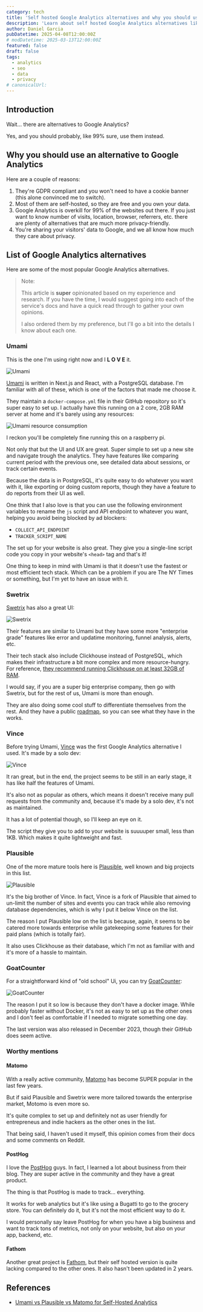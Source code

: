 ```yaml
---
category: tech
title: 'Self hosted Google Analytics alternatives and why you should use them'
description: 'Learn about self hosted Google Analytics alternatives like Matomo, Plausible, Fathom, Vince, Umami and more and why you should use them.'
author: Daniel Garcia
pubDatetime: 2025-04-08T12:00:00Z
# modDatetime: 2025-03-13T12:00:00Z
featured: false
draft: false
tags:
  - analytics
  - seo
  - data
  - privacy
# canonicalUrl:
---
```



## Introduction

Wait... there are alternatives to Google Analytics?

Yes, and you should probably, like 99% sure, use them instead.

<WebsiteDesignCTA client:visible />

## Why you should use an alternative to Google Analytics

Here are a couple of reasons:

1. They're GDPR compliant and you won't need to have a cookie banner (this alone convinced me to switch).
2. Most of them are self-hosted, so they are free and you own your data.
3. Google Analytics is overkill for 99% of the websites out there. If you just want to know number of visits, location, browser, referrers, etc. there are plenty of alternatives that are much more privacy-friendly.
4. You're sharing your visitors' data to Google, and we all know how much they care about privacy.

## List of Google Analytics alternatives

Here are some of the most popular Google Analytics alternatives.

> Note:
>
> This article is **super** opinionated based on my experience and research. If you have the time, I would suggest going into each of the service's docs and have a quick read through to gather your own opinions.
>
> I also ordered them by my preference, but I'll go a bit into the details I know about each one.

### Umami

This is the one I'm using right now and I **L O V E** it.

![Umami](./umami.png)

[Umami](https://github.com/umami-software/umami) is written in Next.js and React, with a PostgreSQL database. I'm familiar with all of these, which is one of the factors that made me choose it.

They maintain a `docker-compose.yml` file in their GitHub repository so it's super easy to set up. I actually have this running on a 2 core, 2GB RAM server at home and it's barely using any resources:

![Umami resource consumption](./umami-resources.png)

I reckon you'll be completely fine running this on a raspberry pi.

Not only that but the UI and UX are great. Super simple to set up a new site and navigate trough the analytics. They have features like comparing current period with the previous one, see detailed data about sessions, or track certain events.

Because the data is in PostgreSQL, it's quite easy to do whatever you want with it, like exporting or doing custom reports, though they have a feature to do reports from their UI as well.

One think that I also love is that you can use the following environment variables to rename the `js` script and API endpoint to whatever you want, helping you avoid being blocked by ad blockers:

- `COLLECT_API_ENDPOINT`
- `TRACKER_SCRIPT_NAME`

The set up for your website is also great. They give you a single-line script code you copy in your website's `<head>` tag and that's it!

One thing to keep in mind with Umami is that it doesn't use the fastest or most efficient tech stack. Which can be a problem if you are The NY Times or something, but I'm yet to have an issue with it.

### Swetrix

[Swetrix](https://github.com/Swetrix/swetrix)
has also a great UI:

![Swetrix](./swetrix.png)

Their features are similar to Umami but they have some more "enterprise grade" features like error and updatime monitoring, funnel analysis, alerts, etc.

Their tech stack also include Clickhouse instead of PostgreSQL, which makes their infrastructure a bit more complex and more resource-hungry. For reference, [they recommend running Clickhouse on at least 32GB of RAM](https://clickhouse.com/docs/operations/tips#using-less-than-16gb-of-ram).

I would say, if you are a super big enterprise company, then go with Swetrix, but for the rest of us, Umami is more than enough.

They are also doing some cool stuff to differentiate themselves from the rest. And they have a public [roadmap](https://github.com/orgs/Swetrix/projects/7), so you can see what they have in the works.

### Vince

Before trying Umami, [Vince](https://github.com/vinceanalytics/vince) was the first Google Analytics alternative I used. It's made by a solo dev:

![Vince](./vince.png)

It ran great, but in the end, the project seems to be still in an early stage, it has like half the features of Umami.

It's also not as popular as others, which means it doesn't receive many pull requests from the community and, because it's made by a solo dev, it's not as maintained.

It has a lot of potential though, so I'll keep an eye on it.

The script they give you to add to your website is suuuuper small, less than 1KB. Which makes it quite lightweight and fast.

### Plausible

One of the more mature tools here is [Plausible](https://github.com/plausible/analytics), well known and big projects in this list.

![Plausible](./plausible.png)

It's the big brother of Vince. In fact, Vince is a fork of Plausible that aimed to un-limit the number of sites and events you can track while also removing database dependencies, which is why I put it below Vince on the list.

The reason I put Plausible low on the list is because, again, it seems to be catered more towards enterprise while gatekeeping some features for their paid plans (which is totally fair).

It also uses Clickhouse as their database, which I'm not as familiar with and it's more of a hassle to maintain.

### GoatCounter

For a straightforward kind of "old school" Ui, you can try [GoatCounter](https://github.com/arp242/goatcounter):

![GoatCounter](./goatcounter.png)

The reason I put it so low is because they don't have a docker image. While probably faster without Docker, it's not as easy to set up as the other ones and I don't feel as comfortable if I needed to migrate something one day.

The last version was also released in December 2023, though their GitHub does seem active.

### Worthy mentions

#### Matomo

With a really active community, [Matomo](https://github.com/matomo-org/matomo) has become SUPER popular in the last few years.

But if said Plausible and Swetrix were more tailored towards the enterprise market, Motomo is even more so.

It's quite complex to set up and definitely not as user friendly for entrepreneus and indie hackers as the other ones in the list.

That being said, I haven't used it myself, this opinion comes from their docs and some comments on Reddit.

#### PostHog

I love the [PostHog](https://github.com/PostHog/posthog) guys. In fact, I learned a lot about business from their blog. They are super active in the community and they have a great product.

The thing is that PostHog is made to track... everything.

It works for web analytics but it's like using a Bugatti to go to the grocery store. You can definitely do it, but it's not the most efficient way to do it.

I would personally say leave PostHog for when you have a big business and want to track tons of metrics, not only on your website, but also on your app, backend, etc.

#### Fathom

Another great project is [Fathom](https://github.com/usefathom/fathom), but their self hosted version is quite lacking compared to the other ones. It also hasn't been updated in 2 years.

## References

- [Umami vs Plausible vs Matomo for Self-Hosted Analytics](https://aaronjbecker.com/posts/umami-vs-plausible-vs-matomo-self-hosted-analytics/)
